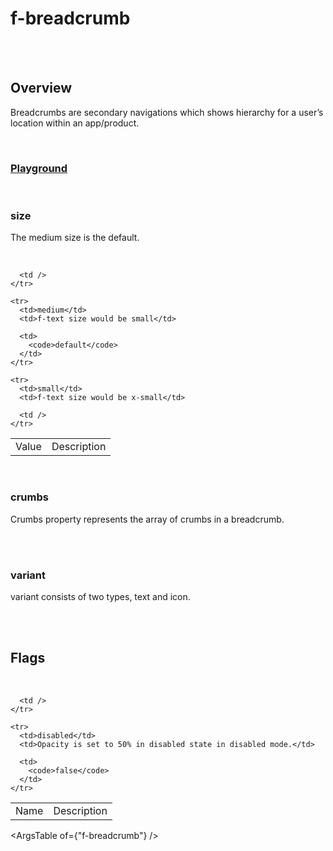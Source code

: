 
<Meta of={FBreadcrumbStories} />

# f-breadcrumb

<br />

<br />

## Overview

<f-divider />

Breadcrumbs are secondary navigations which shows hierarchy for a user’s location within an app/product.

<br />

### [Playground](/story/components-f-breadcrumb--playground)

<Canvas>
	<Story of={FBreadcrumbStories.Playground} />
</Canvas>

<br />

### size

<f-divider />

The medium size is the default.

<br />

<Canvas>
	<Story of={FBreadcrumbStories.Size} />
</Canvas>

<table className="custom-table">
  <tbody>
    <tr>
      <td>Value</td>
      <td>Description</td>

      <td />
    </tr>

    <tr>
      <td>medium</td>
      <td>f-text size would be small</td>

      <td>
        <code>default</code>
      </td>
    </tr>

    <tr>
      <td>small</td>
      <td>f-text size would be x-small</td>

      <td />
    </tr>

  </tbody>
</table>

<br />

### crumbs

<f-divider />

Crumbs property represents the array of crumbs in a breadcrumb.

<br />

<Canvas>
	<Story of={FBreadcrumbStories.Crumbs} />
</Canvas>

<br />

### variant

<f-divider />

variant consists of two types, text and icon.

<br />

<Canvas>
	<Story of={FBreadcrumbStories.Variant} />
</Canvas>

<br />

## Flags

<f-divider />

<br />

<Canvas>
	<Story of={FBreadcrumbStories.Flags} />
</Canvas>

<table className="custom-table">
  <tbody>
    <tr>
      <td>Name</td>
      <td>Description</td>

      <td />
    </tr>

    <tr>
      <td>disabled</td>
      <td>Opacity is set to 50% in disabled state in disabled mode.</td>

      <td>
        <code>false</code>
      </td>
    </tr>

  </tbody>
</table>

<ArgsTable of={"f-breadcrumb"} />

